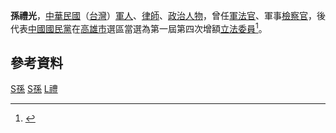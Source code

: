 {{Infobox_officeholder
| name = 孫禮光
| image name =
| width = 
| now = 中華民國（台灣）政治人士 
| period = 
| Sex = 男 
| Native place = 
| date of birth = 
| nationality = {{ROC}}
| party = {{Kmt|19px}}
| place of birth = 
| educate = 
*軍法學浬法律系畢業
| past = 
*軍法官
*軍事檢察官
*公設辯護人
*軍法組長
*律師
*第一屆第四次增額立法委員<br><span style="color: blue;">(1984年-1987年)</span>
}}
'''孫禮光'''，[[中華民國|中華民國]]（[[台灣|台灣]]）[[軍人|軍人]]、[[律師|律師]]、[[政治人物|政治人物]]，曾任[[軍法官|軍法官]]、軍事[[檢察官|檢察官]]，後代表[[中國國民黨|中國國民黨]]在[[高雄市|高雄市]]選區當選為第一屆第四次增額[[立法委員|立法委員]]<ref>{{Cite web |url=http://npl.ly.gov.tw/do/www/commissionerInfo?id=154&expireBack=01&expire=01&act=exp&keyword=&orderBy=name&nameOrder=true&eleDisOrder=false |title=立法院國會圖書館 第１屆立法委員個人資料 孫禮光 |accessdate=2008-08-01 |archive-date=2016-03-04 |archive-url=https://web.archive.org/web/20160304085548/http://npl.ly.gov.tw/do/www/commissionerInfo?id=154&expireBack=01&expire=01&act=exp&keyword=&orderBy=name&nameOrder=true&eleDisOrder=false |dead-url=no }}</ref>。

==參考資料==
<div class="references-small">
<references />
</div>

[[Category:第一屆立法院第四次增額立法委員|S孫]]
[[Category:中國國民黨黨員|S孫]]
[[Category:孫姓|L禮]]